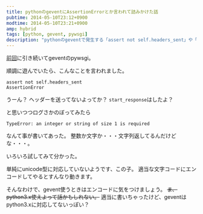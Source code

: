 ```yaml
---
title: pythonのgeventにAssertionErrorとか言われて詰みかけた話
pubtime: 2014-05-10T23:12+0900
modtime: 2014-05-10T23:21+0900
amp: hybrid
tags: [python, gevent, pywsgi]
description: "pythonのgeventで発生する「assert not self.headers_sent」や「TypeError: an integer or string of size 1 is required」とかいうエラーへの対処方法です。"
---
```


[前回](/blog/2014/05/python-gevent-websocket)に引き続いてgeventのpywsgi。

順調に遊んでいたら、こんなことを言われました。
```
assert not self.headers_sent
AssertionError
```
うーん？ ヘッダーを送ってないよってか？ `start_response`はしたよ？

と思いつつログさかのぼってみたら
```
TypeError: an integer or string of size 1 is required
```
なんて事が書いてあった。
整数か文字か・・・文字列返してるんだけどな・・・。

いろいろ試してみて分かった。

単純にunicode型に対応していないようです、この子。
適当な文字コードにエンコードしてやるとすんなり動きます。

そんなわけで、gevent使うときはエンコードに気をつけましょう。
~~ま、python3.x使えよって話かもしれない。~~
<PS date="2014-05-10T23:21+0900">適当に書いちゃったけど、geventはpython3.xに対応してないっぽい？</PS>
